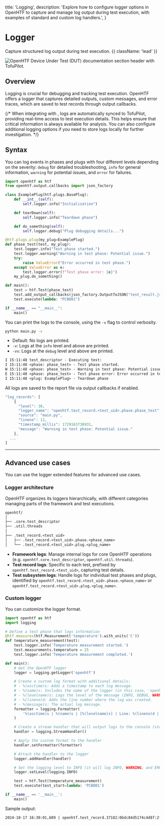   title: 'Logging',
  description:
    'Explore how to configure logger options in OpenHTF to capture and manage log output during test execution, with examples of standard and custom log handlers.',
}

# Logger

Capture structured log output during test execution. {{ className: 'lead' }}

<Image
  src="/logger-header.png"
  alt="OpenHTF Device Under Test (DUT) documentation section header with TofuPilot."
/>

## Overview

Logging is crucial for debugging and tracking test execution. OpenHTF offers a logger that captures detailed outputs, custom messages, and error traces, which are saved to test records through output callbacks.

{/* When integrating with <TofuPilotLink utmMedium="logger-overview" />, logs are automatically synced to TofuPilot, providing real-time access to test execution details. This helps ensure that critical information is always available for analysis. You can also configure additional logging options if you need to store logs locally for further investigation. */}

## Syntax

You can log events in phases and plugs with four different levels depending on the severity: `debug` for detailed troubleshooting, `info` for general information, `warning` for potential issues, and `error` for failures.

```python {{ title: 'main.py' }}
import openhtf as htf
from openhtf.output.callbacks import json_factory

class ExamplePlug(htf.plugs.BasePlug):
    def __int__(self):
        self.logger.info("Initialization")

    def tearDown(self):
        self.logger.info("Teardown phase")

    def do_something(self):
        self.logger.debug("Plug debugging details...")

@htf.plugs.plug(my_plug=ExamplePlug)
def phase_test(test, my_plug):
    test.logger.info("Test phase started.")
    test.logger.warning("Warning in test phase: Potential issue.")
    try:
        raise ValueError("Error occurred in test phase.")
    except ValueError as e:
        test.logger.error(f"Test phase error: {e}")
    my_plug.do_something()

def main():
    test = htf.Test(phase_test)
    test.add_output_callbacks(json_factory.OutputToJSON("test_result.json", indent=2))
    test.execute(lambda: "PCB001")

if __name__ == "__main__":
    main()

```

You can print the logs to the console, using the `-v` flag to control verbosity.

```sh
python main.py -v
```

- Default: No logs are printed.
- `-v`: Logs at the `info` level and above are printed.
- `-vv`: Logs at the `debug` level and above are printed.

```txt {{ title: 'Terminal' }}
I 15:11:48 test_descriptor - Executing test: 
I 15:11:48 <phase: phase_test> - Test phase started.
W 15:11:48 <phase: phase_test> - Warning in test phase: Potential issue.
E 15:11:48 <phase: phase_test> - Test phase error: Error occurred in test phase.
I 15:11:48 <plug: ExamplePlug> - Teardown phase
```

All logs are saved to the report file via output callbacks if enabled.

```javascript {{ title: 'test_results.json' }}
"log_records": [
    {
      "level": 30,
      "logger_name": "openhtf.test_record.<test_uid>.phase.phase_test",
      "source": "main.py",
      "lineno": 11,
      "timestamp_millis": 1729163738931,
      "message": "Warning in test phase: Potential issue."
    },
  ...
]
```

---

## Advanced use cases

You can use the logger extended features for advanced use cases.

### Logger architecture

OpenHTF organizes its loggers hierarchically, with different categories managing parts of the framework and test executions.

```txt
openhtf/
│
├── .core.test_descriptor
├── .util.threads
|
├── .test_record.<test_uid>
│   ├── .test_record.<test_uid>.phase.<phase_name>
│   └── .test_record.<test_uid>.plug.<plug_name>
```

- **Framework logs**: Manage internal logs for core OpenHTF operations (e.g. `openhtf.core.test_descriptor`, `openhtf.util.threads`).
- **Test record logs**: Specific to each test, prefixed by `openhtf.test_record.<test_uid>`, capturing test details.
- **Test subsystem logs**: Handle logs for individual test phases and plugs, identified by `openhtf.test_record.<test_uid>.phase.<phase_name>` or `openhtf.test_record.<test_uid>.plug.<plug_name>`.

### Custom logger

You can customize the logger format.

```python {{ title: 'main.py' }}
import openhtf as htf
import logging

# Define a test phase that logs information
@htf.measures(htf.Measurement('temperature').with_units('C'))
def temperature_measurement(test):
    test.logger.info('Temperature measurement started.')
    test.measurements.temperature = 25
    test.logger.info('Temperature measurement completed.')

def main():
    # Get the OpenHTF logger
    logger = logging.getLogger('openhtf')

    # Create a custom log format with additional details:
    # - %(asctime)s: Adds a timestamp to each log message.
    # - %(name)s: Includes the name of the logger (in this case, 'openhtf').
    # - %(levelname)s: Logs the level of the message (INFO, DEBUG, WARNING, ERROR, etc.).
    # - %(lineno)d: Adds the line number where the log was created.
    # - %(message)s: The actual log message.
    formatter = logging.Formatter(
        '%(asctime)s | %(name)s | [%(levelname)s] | Line: %(lineno)d | %(message)s'
    )

    # Create a stream handler that will output logs to the console (stdout)
    handler = logging.StreamHandler()

    # Apply the custom format to the handler
    handler.setFormatter(formatter)

    # Attach the handler to the logger
    logger.addHandler(handler)

    # Set the logging level to INFO (it will log INFO, WARNING, and ERROR messages)
    logger.setLevel(logging.INFO)

    test = htf.Test(temperature_measurement)
    test.execute(test_start=lambda: 'PCB001')

if __name__ == '__main__':
    main()
```

Sample output:

```txt {{ title: 'Terminal' }}
2024-10-17 16:30:01,689 | openhtf.test_record.37182:0bdc84d5174c4d8f:2f76fe3a078146f2:1729175401689.phase_executor | [DEBUG] | Line: 307 | Executing phase trigger_phase
```
